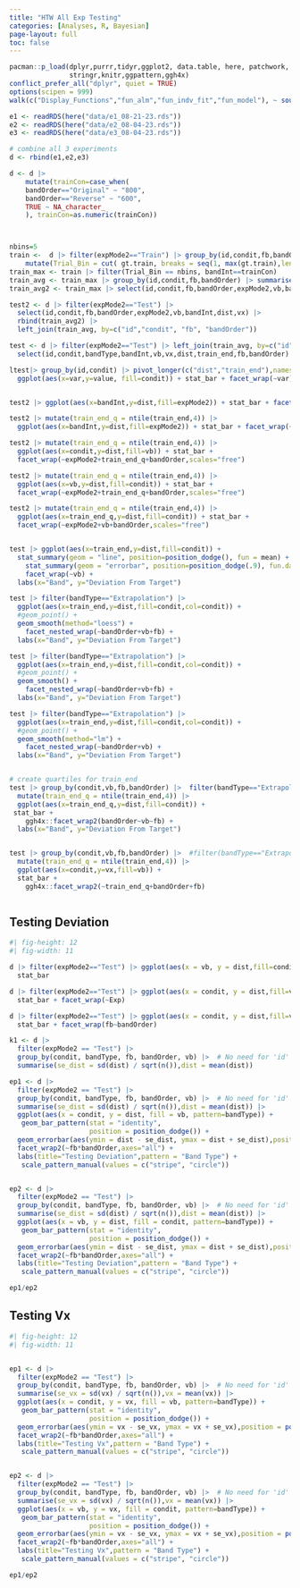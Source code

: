 ```yaml
---
title: "HTW All Exp Testing"
categories: [Analyses, R, Bayesian]
page-layout: full
toc: false
---
```




```r
pacman::p_load(dplyr,purrr,tidyr,ggplot2, data.table, here, patchwork, conflicted, 
               stringr,knitr,ggpattern,ggh4x)
conflict_prefer_all("dplyr", quiet = TRUE)
options(scipen = 999)
walk(c("Display_Functions","fun_alm","fun_indv_fit","fun_model"), ~ source(here::here(paste0("Functions/", .x, ".R"))))

e1 <- readRDS(here("data/e1_08-21-23.rds")) 
e2 <- readRDS(here("data/e2_08-04-23.rds")) 
e3 <- readRDS(here("data/e3_08-04-23.rds")) 

# combine all 3 experiments
d <- rbind(e1,e2,e3)

d <- d |> 
    mutate(trainCon=case_when(
    bandOrder=="Original" ~ "800",
    bandOrder=="Reverse" ~ "600",
    TRUE ~ NA_character_
    ), trainCon=as.numeric(trainCon)) 



nbins=5
train <-  d |> filter(expMode2=="Train") |> group_by(id,condit,fb,bandOrder, vb) |> 
    mutate(Trial_Bin = cut( gt.train, breaks = seq(1, max(gt.train),length.out=nbins+1),include.lowest = TRUE, labels=FALSE)) 
train_max <- train |> filter(Trial_Bin == nbins, bandInt==trainCon)
train_avg <- train_max |> group_by(id,condit,fb,bandOrder) |> summarise(train_end = mean(dist))
train_avg2 <- train_max |> select(id,condit,fb,bandOrder,expMode2,vb,bandInt,dist,vx)

test2 <- d |> filter(expMode2=="Test") |> 
  select(id,condit,fb,bandOrder,expMode2,vb,bandInt,dist,vx) |> 
  rbind(train_avg2) |>
  left_join(train_avg, by=c("id","condit", "fb", "bandOrder")) 

test <- d |> filter(expMode2=="Test") |> left_join(train_avg, by=c("id","condit", "fb", "bandOrder")) |>
  select(id,condit,bandType,bandInt,vb,vx,dist,train_end,fb,bandOrder)


```



```r
ltest|> group_by(id,condit) |> pivot_longer(c("dist","train_end"),names_to="var",values_to="value") |> 
  ggplot(aes(x=var,y=value, fill=condit)) + stat_bar + facet_wrap(~var)


test2 |> ggplot(aes(x=bandInt,y=dist,fill=expMode2)) + stat_bar + facet_wrap(~condit+fb+bandOrder)

test2 |> mutate(train_end_q = ntile(train_end,4)) |>  
  ggplot(aes(x=bandInt,y=dist,fill=expMode2)) + stat_bar + facet_wrap(~condit+train_end_q+bandOrder)

test2 |> mutate(train_end_q = ntile(train_end,4)) |>  
  ggplot(aes(x=condit,y=dist,fill=vb)) + stat_bar + 
  facet_wrap(~expMode2+train_end_q+bandOrder,scales="free")

test2 |> mutate(train_end_q = ntile(train_end,4)) |>  
  ggplot(aes(x=vb,y=dist,fill=condit)) + stat_bar + 
  facet_wrap(~expMode2+train_end_q+bandOrder,scales="free")

test2 |> mutate(train_end_q = ntile(train_end,4)) |>  
  ggplot(aes(x=train_end_q,y=dist,fill=condit)) + stat_bar + 
  facet_wrap(~expMode2+vb+bandOrder,scales="free")


test |> ggplot(aes(x=train_end,y=dist,fill=condit)) + 
  stat_summary(geom = "line", position=position_dodge(), fun = mean) +
    stat_summary(geom = "errorbar", position=position_dodge(.9), fun.data = mean_se, width = .4, alpha = .7) + 
    facet_wrap(~vb) +
  labs(x="Band", y="Deviation From Target")

test |> filter(bandType=="Extrapolation") |>
  ggplot(aes(x=train_end,y=dist,fill=condit,col=condit)) + 
  #geom_point() +
  geom_smooth(method="loess") +
    facet_nested_wrap(~bandOrder+vb+fb) +
  labs(x="Band", y="Deviation From Target")

test |> filter(bandType=="Extrapolation") |>
  ggplot(aes(x=train_end,y=dist,fill=condit,col=condit)) + 
  #geom_point() +
  geom_smooth() +
    facet_nested_wrap(~bandOrder+vb+fb) +
  labs(x="Band", y="Deviation From Target")

test |> filter(bandType=="Extrapolation") |>
  ggplot(aes(x=train_end,y=dist,fill=condit,col=condit)) + 
  #geom_point() +
  geom_smooth(method="lm") +
    facet_nested_wrap(~bandOrder+vb) +
  labs(x="Band", y="Deviation From Target")


# create quartiles for train_end
test |> group_by(condit,vb,fb,bandOrder) |>  filter(bandType=="Extrapolation") |>
  mutate(train_end_q = ntile(train_end,4)) |> 
  ggplot(aes(x=train_end_q,y=dist,fill=condit)) + 
 stat_bar + 
    ggh4x::facet_wrap2(bandOrder~vb~fb) +
  labs(x="Band", y="Deviation From Target")


test |> group_by(condit,vb,fb,bandOrder) |>  #filter(bandType=="Extrapolation") |>
  mutate(train_end_q = ntile(train_end,4)) |> 
  ggplot(aes(x=condit,y=vx,fill=vb)) +
  stat_bar + 
    ggh4x::facet_wrap2(~train_end_q+bandOrder+fb) 



```





## Testing Deviation
```r
#| fig-height: 12
#| fig-width: 11

d |> filter(expMode2=="Test") |> ggplot(aes(x = vb, y = dist,fill=condit)) +
  stat_bar

d |> filter(expMode2=="Test") |> ggplot(aes(x = condit, y = dist,fill=vb)) +
  stat_bar + facet_wrap(~Exp)

d |> filter(expMode2=="Test") |> ggplot(aes(x = condit, y = dist,fill=vb)) +
  stat_bar + facet_wrap(fb~bandOrder)

k1 <- d |>
  filter(expMode2 == "Test") |>
  group_by(condit, bandType, fb, bandOrder, vb) |>  # No need for 'id' if not used later
  summarise(se_dist = sd(dist) / sqrt(n()),dist = mean(dist))

ep1 <- d |>
  filter(expMode2 == "Test") |>
  group_by(condit, bandType, fb, bandOrder, vb) |>  # No need for 'id' if not used later
  summarise(se_dist = sd(dist) / sqrt(n()),dist = mean(dist)) |>
  ggplot(aes(x = condit, y = dist, fill = vb, pattern=bandType)) +
   geom_bar_pattern(stat = "identity", 
                    position = position_dodge()) + 
  geom_errorbar(aes(ymin = dist - se_dist, ymax = dist + se_dist),position = position_dodge()) +
  facet_wrap2(~fb*bandOrder,axes="all") +
  labs(title="Testing Deviation",pattern = "Band Type") +
   scale_pattern_manual(values = c("stripe", "circle"))


ep2 <- d |>
  filter(expMode2 == "Test") |>
  group_by(condit, bandType, fb, bandOrder, vb) |>  # No need for 'id' if not used later
  summarise(se_dist = sd(dist) / sqrt(n()),dist = mean(dist)) |>
  ggplot(aes(x = vb, y = dist, fill = condit, pattern=bandType)) +
   geom_bar_pattern(stat = "identity", 
                    position = position_dodge()) + 
  geom_errorbar(aes(ymin = dist - se_dist, ymax = dist + se_dist),position = position_dodge()) +
  facet_wrap2(~fb*bandOrder,axes="all") +
  labs(title="Testing Deviation",pattern = "Band Type") +
   scale_pattern_manual(values = c("stripe", "circle"))

ep1/ep2

```


## Testing Vx
```r
#| fig-height: 12
#| fig-width: 11


ep1 <- d |>
  filter(expMode2 == "Test") |>
  group_by(condit, bandType, fb, bandOrder, vb) |>  # No need for 'id' if not used later
  summarise(se_vx = sd(vx) / sqrt(n()),vx = mean(vx)) |>
  ggplot(aes(x = condit, y = vx, fill = vb, pattern=bandType)) +
   geom_bar_pattern(stat = "identity", 
                    position = position_dodge()) + 
  geom_errorbar(aes(ymin = vx - se_vx, ymax = vx + se_vx),position = position_dodge()) +
  facet_wrap2(~fb*bandOrder,axes="all") +
  labs(title="Testing Vx",pattern = "Band Type") +
   scale_pattern_manual(values = c("stripe", "circle"))


ep2 <- d |>
  filter(expMode2 == "Test") |>
  group_by(condit, bandType, fb, bandOrder, vb) |>  # No need for 'id' if not used later
  summarise(se_vx = sd(vx) / sqrt(n()),vx = mean(vx)) |>
  ggplot(aes(x = vb, y = vx, fill = condit, pattern=bandType)) +
   geom_bar_pattern(stat = "identity", 
                    position = position_dodge()) + 
  geom_errorbar(aes(ymin = vx - se_vx, ymax = vx + se_vx),position = position_dodge()) +
  facet_wrap2(~fb*bandOrder,axes="all") +
  labs(title="Testing Vx",pattern = "Band Type") +
   scale_pattern_manual(values = c("stripe", "circle"))

ep1/ep2

```